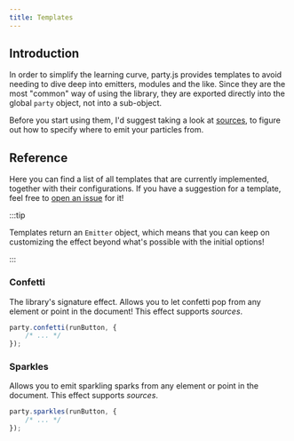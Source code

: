 ```yaml
---
title: Templates
---
```



## Introduction

In order to simplify the learning curve, party.js provides templates to avoid needing to dive deep into emitters, modules and the like. Since they are the most "common" way of using the library, they are exported directly into the global `party` object, not into a sub-object.

Before you start using them, I'd suggest taking a look at [sources](./sources), to figure out how to specify where to emit your particles from.

## Reference

Here you can find a list of all templates that are currently implemented, together with their configurations. If you have a suggestion for a template, feel free to [open an issue](https://github.com/yiliansource/party-js/issues/new) for it!

:::tip

Templates return an `Emitter` object, which means that you can keep on customizing the effect beyond what's possible with the initial options!

:::

### Confetti

The library's signature effect. Allows you to let confetti pop from any element or point in the document! This effect supports _sources_.

<LiveCodeblock>

```js
party.confetti(runButton, {
    /* ... */
});
```

</LiveCodeblock>

<Accordion icon="/img/settings.svg" title="Configuration" expanded={true}>
    <FieldList>
        <FieldItem
            name="count"
            type="Variation<number>"
            defaultValue="range(20, 40)"
            description="The amount of confetti particles that should be emitted."
        />
        <FieldItem
            name="spread"
            type="Variation<number>"
            defaultValue="40"
            description="The amount of spread that is applied to the emission angle. Note that the default angle points upwards."
        />
        <FieldItem
            name="speed"
            type="Variation<number>"
            defaultValue="range(300, 600)"
            description="The initial speed that the confetti particles are emitted with."
        />
        <FieldItem
            name="size"
            type="Variation<number>"
            defaultValue="skew(1, 0.2)"
            description="The initial size that the confetti particles are emitted with."
        />
        <FieldItem
            name="rotation"
            type="Variation<Vector>"
            defaultValue="() => random.randomUnitVector().scale(180)"
            description="The initial rotation that the confetti particles are emitted with."
        />
        <FieldItem
            name="color"
            type="Variation<Color>"
            defaultValue="() => Color.fromHsl(random.randomRange(0, 360), 100, 70)"
            description="The initial color that particles are emitted with."
        />
        <FieldItem
            name="modules"
            type="ModuleFunction[]"
            description="The module functions to pass to the emitter. By default, this contains module functions to animate scale and rotation."
        />
        <FieldItem
            name="shapes"
            type="Variation<string | HTMLElement>"
            defaultValue='["square", "circle"]'
            description="The confetti shapes that should be emitted."
        />
    </FieldList>
</Accordion>

### Sparkles

Allows you to emit sparkling sparks from any element or point in the document. This effect supports _sources_.

<LiveCodeblock>

```js
party.sparkles(runButton, {
    /* ... */
});
```

</LiveCodeblock>

<Accordion icon="/img/settings.svg" title="Configuration" expanded={true}>
    <FieldList>
        <FieldItem
            name="count"
            type="Variation<number>"
            defaultValue="range(10, 20)"
            description="The amount of sparkles that should be emitted."
        />
        <FieldItem
            name="speed"
            type="Variation<number>"
            defaultValue="range(100, 200)"
            description="The speed at which the sparkles should be emitted at (in every direction)."
        />
        <FieldItem
            name="size"
            type="Variation<number>"
            defaultValue="range(0.5, 1.5)"
            description="The initial size that emitted sparkles should have."
        />
        <FieldItem
            name="rotation"
            type="Variation<Vector>"
            defaultValue="() => new Vector(0, 0, random.randomRange(0, 360))"
            description="The initial rotation that sparkles should be emitted with. Note that the default only affects the z-axis."
        />
        <FieldItem
            name="color"
            type="Variation<Color>"
            defaultValue="Color.fromHsl(50, 100, random.randomRange(55, 85))"
            description="The initial color that sparkles should be emitted with. By default a gold-ish color."
        />
        <FieldItem
            name="modules"
            type="ModuleFunction[]"
            description="The module functions to pass to the emitter. By default, this contains module functions to animate scale, rotation and opacity."
        />
    </FieldList>
</Accordion>
